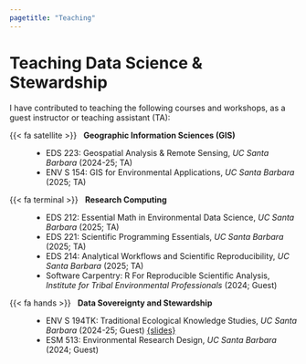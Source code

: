 ```yaml
---
pagetitle: "Teaching"
---
```


# Teaching Data Science & Stewardship

I have contributed to teaching the following courses and workshops, as a guest instructor or teaching assistant (TA):

{{< fa satellite >}} &nbsp; **Geographic Information Sciences (GIS)**
: - EDS 223: Geospatial Analysis & Remote Sensing, *UC Santa Barbara* (2024-25; TA)
- ENV S 154: GIS for Environmental Applications, *UC Santa Barbara* (2025; TA)


{{< fa terminal >}} &nbsp; **Research Computing**
: - EDS 212: Essential Math in Environmental Data Science, *UC Santa Barbara* (2025; TA)
- EDS 221: Scientific Programming Essentials, *UC Santa Barbara* (2025; TA)
- EDS 214: Analytical Workflows and Scientific Reproducibility, *UC Santa Barbara* (2025; TA)
- Software Carpentry: R For Reproducible Scientific Analysis, *Institute for Tribal Environmental Professionals* (2024; Guest)


{{< fa hands >}} &nbsp; **Data Sovereignty and Stewardship**
: - ENV S 194TK: Traditional Ecological Knowledge Studies, *UC Santa Barbara* (2024-25; Guest) [{slides}](https://avidalmeza.github.io/data-sovereignty/#/){target="_blank"} <!-- Sp24, F24, Sp25 -->
 - ESM 513: Environmental Research Design, *UC Santa Barbara* (2024; Guest)
